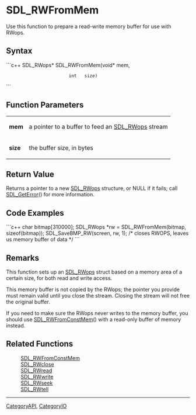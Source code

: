 <!-- pragma section-numbers off -->
<!-- pragma disable-camelcase -->

= SDL_RWFromMem =
Use this function to prepare a read-write memory buffer for use with RWops.


== Syntax ==
```c++
SDL_RWops* SDL_RWFromMem(void* mem,
                         int   size)
```

== Function Parameters ==
{|
|'''mem'''
|a pointer to a buffer to feed an [[SDL_RWops]] stream
|-
|'''size'''
|the buffer size, in bytes
|}

== Return Value ==
Returns a pointer to a new [[SDL_RWops]] structure, or NULL if it fails; call [[SDL_GetError]]() for more information.

== Code Examples ==
```c++
char bitmap[310000];
SDL_RWops *rw = SDL_RWFromMem(bitmap, sizeof(bitmap));
SDL_SaveBMP_RW(screen, rw, 1);  /* closes RWOPS, leaves us memory buffer of data */
```

== Remarks ==
This function sets up an [[SDL_RWops]] struct based on a memory area of a certain size, for both read and write access.

This memory buffer is not copied by the RWops; the pointer you provide must remain valid until you close the stream. Closing the stream will not free the original buffer.

If you need to make sure the RWops never writes to the memory buffer, you should use [[SDL_RWFromConstMem]]() with a read-only buffer of memory instead.

== Related Functions ==
:[[SDL_RWFromConstMem]]
:[[SDL_RWclose]]
:[[SDL_RWread]]
:[[SDL_RWwrite]]
:[[SDL_RWseek]]
:[[SDL_RWtell]]

----
[[CategoryAPI]], [[CategoryIO]]
